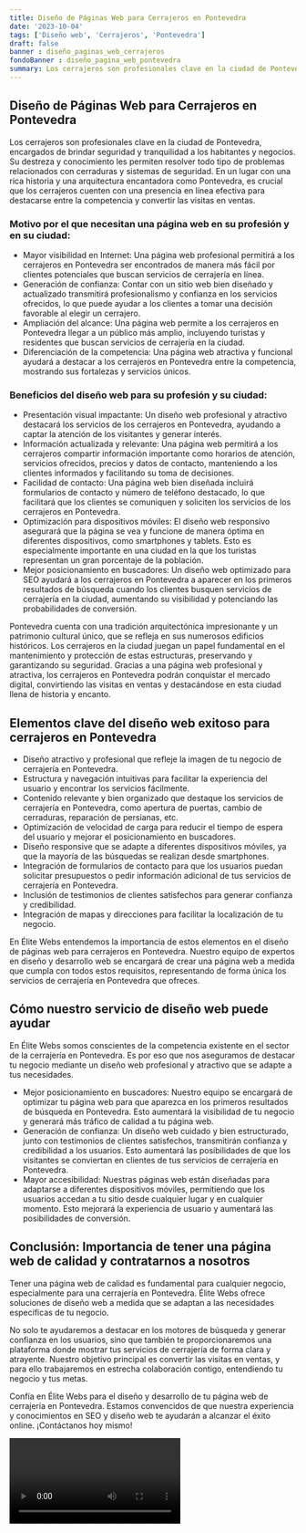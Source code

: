 ```yaml
---
title: Diseño de Páginas Web para Cerrajeros en Pontevedra
date: '2023-10-04'
tags: ['Diseño web', 'Cerrajeros', 'Pontevedra']
draft: false
banner : diseño_paginas_web_cerrajeros
fondoBanner : diseño_pagina_web_pontevedra
summary: Los cerrajeros son profesionales clave en la ciudad de Pontevedra, encargados de brindar seguridad y tranquilidad a los habitantes y negocios. Su destreza y conocimiento les permiten resolver todo tipo de problemas relacionados con cerraduras y sistemas de seguridad. En un lugar con una rica historia y una arquitectura encantadora como Pontevedra, es crucial que los cerrajeros cuenten con una presencia en línea efectiva para destacarse entre la competencia y convertir las visitas en ventas.
---
```


## Diseño de Páginas Web para Cerrajeros en Pontevedra

Los cerrajeros son profesionales clave en la ciudad de Pontevedra, encargados de brindar seguridad y tranquilidad a los habitantes y negocios. Su destreza y conocimiento les permiten resolver todo tipo de problemas relacionados con cerraduras y sistemas de seguridad. En un lugar con una rica historia y una arquitectura encantadora como Pontevedra, es crucial que los cerrajeros cuenten con una presencia en línea efectiva para destacarse entre la competencia y convertir las visitas en ventas.

### Motivo por el que necesitan una página web en su profesión y en su ciudad:

- Mayor visibilidad en Internet: Una página web profesional permitirá a los cerrajeros en Pontevedra ser encontrados de manera más fácil por clientes potenciales que buscan servicios de cerrajería en línea.
- Generación de confianza: Contar con un sitio web bien diseñado y actualizado transmitirá profesionalismo y confianza en los servicios ofrecidos, lo que puede ayudar a los clientes a tomar una decisión favorable al elegir un cerrajero.
- Ampliación del alcance: Una página web permite a los cerrajeros en Pontevedra llegar a un público más amplio, incluyendo turistas y residentes que buscan servicios de cerrajería en la ciudad.
- Diferenciación de la competencia: Una página web atractiva y funcional ayudará a destacar a los cerrajeros en Pontevedra entre la competencia, mostrando sus fortalezas y servicios únicos.

### Beneficios del diseño web para su profesión y su ciudad:

- Presentación visual impactante: Un diseño web profesional y atractivo destacará los servicios de los cerrajeros en Pontevedra, ayudando a captar la atención de los visitantes y generar interés.
- Información actualizada y relevante: Una página web permitirá a los cerrajeros compartir información importante como horarios de atención, servicios ofrecidos, precios y datos de contacto, manteniendo a los clientes informados y facilitando su toma de decisiones.
- Facilidad de contacto: Una página web bien diseñada incluirá formularios de contacto y número de teléfono destacado, lo que facilitará que los clientes se comuniquen y soliciten los servicios de los cerrajeros en Pontevedra.
- Optimización para dispositivos móviles: El diseño web responsivo asegurará que la página se vea y funcione de manera óptima en diferentes dispositivos, como smartphones y tablets. Esto es especialmente importante en una ciudad en la que los turistas representan un gran porcentaje de la población.
- Mejor posicionamiento en buscadores: Un diseño web optimizado para SEO ayudará a los cerrajeros en Pontevedra a aparecer en los primeros resultados de búsqueda cuando los clientes busquen servicios de cerrajería en la ciudad, aumentando su visibilidad y potenciando las probabilidades de conversión.

Pontevedra cuenta con una tradición arquitectónica impresionante y un patrimonio cultural único, que se refleja en sus numerosos edificios históricos. Los cerrajeros en la ciudad juegan un papel fundamental en el mantenimiento y protección de estas estructuras, preservando y garantizando su seguridad. Gracias a una página web profesional y atractiva, los cerrajeros en Pontevedra podrán conquistar el mercado digital, convirtiendo las visitas en ventas y destacándose en esta ciudad llena de historia y encanto.

<GifSeo />

<Cta />

## Elementos clave del diseño web exitoso para cerrajeros en Pontevedra

- Diseño atractivo y profesional que refleje la imagen de tu negocio de cerrajería en Pontevedra.
- Estructura y navegación intuitivas para facilitar la experiencia del usuario y encontrar los servicios fácilmente.
- Contenido relevante y bien organizado que destaque los servicios de cerrajería en Pontevedra, como apertura de puertas, cambio de cerraduras, reparación de persianas, etc.
- Optimización de velocidad de carga para reducir el tiempo de espera del usuario y mejorar el posicionamiento en buscadores.
- Diseño responsive que se adapte a diferentes dispositivos móviles, ya que la mayoría de las búsquedas se realizan desde smartphones.
- Integración de formularios de contacto para que los usuarios puedan solicitar presupuestos o pedir información adicional de tus servicios de cerrajería en Pontevedra.
- Inclusión de testimonios de clientes satisfechos para generar confianza y credibilidad.
- Integración de mapas y direcciones para facilitar la localización de tu negocio.

En Élite Webs entendemos la importancia de estos elementos en el diseño de páginas web para cerrajeros en Pontevedra. Nuestro equipo de expertos en diseño y desarrollo web se encargará de crear una página web a medida que cumpla con todos estos requisitos, representando de forma única los servicios de cerrajería en Pontevedra que ofreces.

## Cómo nuestro servicio de diseño web puede ayudar

En Élite Webs somos conscientes de la competencia existente en el sector de la cerrajería en Pontevedra. Es por eso que nos aseguramos de destacar tu negocio mediante un diseño web profesional y atractivo que se adapte a tus necesidades.

- Mejor posicionamiento en buscadores: Nuestro equipo se encargará de optimizar tu página web para que aparezca en los primeros resultados de búsqueda en Pontevedra. Esto aumentará la visibilidad de tu negocio y generará más tráfico de calidad a tu página web.
- Generación de confianza: Un diseño web cuidado y bien estructurado, junto con testimonios de clientes satisfechos, transmitirán confianza y credibilidad a los usuarios. Esto aumentará las posibilidades de que los visitantes se conviertan en clientes de tus servicios de cerrajería en Pontevedra.
- Mayor accesibilidad: Nuestras páginas web están diseñadas para adaptarse a diferentes dispositivos móviles, permitiendo que los usuarios accedan a tu sitio desde cualquier lugar y en cualquier momento. Esto mejorará la experiencia de usuario y aumentará las posibilidades de conversión.

## Conclusión: Importancia de tener una página web de calidad y contratarnos a nosotros

Tener una página web de calidad es fundamental para cualquier negocio, especialmente para una cerrajería en Pontevedra. Élite Webs ofrece soluciones de diseño web a medida que se adaptan a las necesidades específicas de tu negocio.

No solo te ayudaremos a destacar en los motores de búsqueda y generar confianza en los usuarios, sino que también te proporcionaremos una plataforma donde mostrar tus servicios de cerrajería de forma clara y atrayente. Nuestro objetivo principal es convertir las visitas en ventas, y para ello trabajaremos en estrecha colaboración contigo, entendiendo tu negocio y tus metas.

Confía en Élite Webs para el diseño y desarrollo de tu página web de cerrajería en Pontevedra. Estamos convencidos de que nuestra experiencia y conocimientos en SEO y diseño web te ayudarán a alcanzar el éxito online. ¡Contáctanos hoy mismo!

<Video />

<CtaBot job='Cerrajeros' city='Pontevedra'/>

<Gmaps query='Pontevedra+españa+maps' />